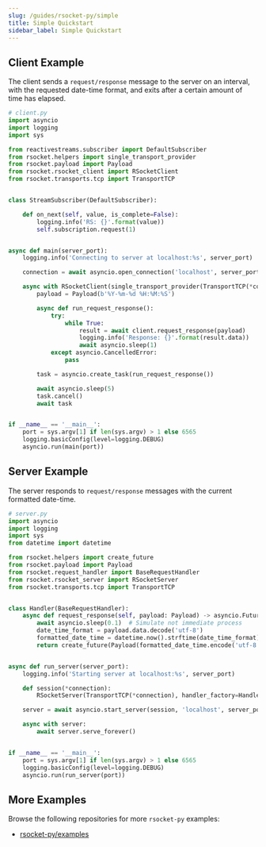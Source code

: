 ```yaml
---
slug: /guides/rsocket-py/simple
title: Simple Quickstart
sidebar_label: Simple Quickstart
---
```


## Client Example

The client sends a `request/response` message to the server on an interval, with the requested date-time format,
and exits after a certain amount of time has elapsed.

```py
# client.py
import asyncio
import logging
import sys

from reactivestreams.subscriber import DefaultSubscriber
from rsocket.helpers import single_transport_provider
from rsocket.payload import Payload
from rsocket.rsocket_client import RSocketClient
from rsocket.transports.tcp import TransportTCP


class StreamSubscriber(DefaultSubscriber):

    def on_next(self, value, is_complete=False):
        logging.info('RS: {}'.format(value))
        self.subscription.request(1)


async def main(server_port):
    logging.info('Connecting to server at localhost:%s', server_port)

    connection = await asyncio.open_connection('localhost', server_port)

    async with RSocketClient(single_transport_provider(TransportTCP(*connection))) as client:
        payload = Payload(b'%Y-%m-%d %H:%M:%S')

        async def run_request_response():
            try:
                while True:
                    result = await client.request_response(payload)
                    logging.info('Response: {}'.format(result.data))
                    await asyncio.sleep(1)
            except asyncio.CancelledError:
                pass

        task = asyncio.create_task(run_request_response())

        await asyncio.sleep(5)
        task.cancel()
        await task


if __name__ == '__main__':
    port = sys.argv[1] if len(sys.argv) > 1 else 6565
    logging.basicConfig(level=logging.DEBUG)
    asyncio.run(main(port))
```

## Server Example

The server responds to `request/response` messages with the current formatted date-time.

```py
# server.py
import asyncio
import logging
import sys
from datetime import datetime

from rsocket.helpers import create_future
from rsocket.payload import Payload
from rsocket.request_handler import BaseRequestHandler
from rsocket.rsocket_server import RSocketServer
from rsocket.transports.tcp import TransportTCP


class Handler(BaseRequestHandler):
    async def request_response(self, payload: Payload) -> asyncio.Future:
        await asyncio.sleep(0.1)  # Simulate not immediate process
        date_time_format = payload.data.decode('utf-8')
        formatted_date_time = datetime.now().strftime(date_time_format)
        return create_future(Payload(formatted_date_time.encode('utf-8')))


async def run_server(server_port):
    logging.info('Starting server at localhost:%s', server_port)

    def session(*connection):
        RSocketServer(TransportTCP(*connection), handler_factory=Handler)

    server = await asyncio.start_server(session, 'localhost', server_port)

    async with server:
        await server.serve_forever()


if __name__ == '__main__':
    port = sys.argv[1] if len(sys.argv) > 1 else 6565
    logging.basicConfig(level=logging.DEBUG)
    asyncio.run(run_server(port))
```

## More Examples

Browse the following repositories for more `rsocket-py` examples:

- [rsocket-py/examples](https://github.com/rsocket/rsocket-py/tree/master/examples)
